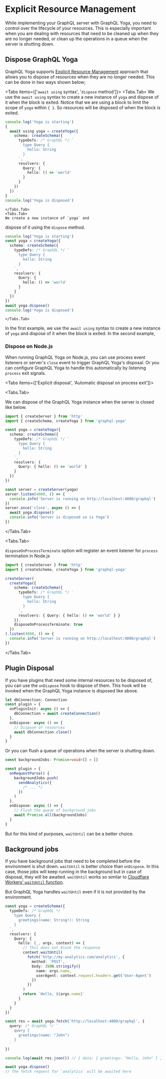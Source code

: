 # Explicit Resource Management


While implementing your GraphQL server with GraphQL Yoga, you need to control over the lifecycle of
your resources. This is especially important when you are dealing with resources that need to be
cleaned up when they are no longer needed, or clean up the operations in a queue when the server is
shutting down.

## Dispose GraphQL Yoga

GraphQL Yoga supports
[Explicit Resource Management](https://www.typescriptlang.org/docs/handbook/release-notes/typescript-5-2.html#using-declarations-and-explicit-resource-management)
approach that allows you to dispose of resources when they are no longer needed. This can be done in
two ways shown below;

<Tabs items={['`await using` syntax', '`dispose` method']}>
  <Tabs.Tab>
  We use the `await using` syntax to create a new instance of `yoga` and dispose
of it when the block is exited. Notice that we are using a block to limit the scope of `yoga` within `{ }`.
So resources will be disposed of when the block is exited.

```ts {2,17}
console.log('Yoga is starting')
{
  await using yoga = createYoga({
    schema: createSchema({
      typeDefs: /* GraphQL */ `
        type Query {
          hello: String
        }
      `,
      resolvers: {
        Query: {
          hello: () => 'world'
        }
      }
    })
  })
}
console.log('Yoga is disposed')
```

    </Tabs.Tab>
    <Tabs.Tab>
    We create a new instance of `yoga` and

dispose of it using the `dispose` method.

```ts
console.log('Yoga is starting')
const yoga = createYoga({
  schema: createSchema({
    typeDefs: /* GraphQL */ `
      type Query {
        hello: String
      }
    `,
    resolvers: {
      Query: {
        hello: () => 'world'
      }
    }
  })
})
await yoga.dispose()
console.log('Yoga is disposed')
```

    </Tabs.Tab>

</Tabs>

In the first example, we use the `await using` syntax to create a new instance of `yoga` and dispose
of it when the block is exited. In the second example,

### Dispose on Node.js

When running GraphQL Yoga on Node.js, you can use process event listeners or server's `close` event
to trigger GraphQL Yoga's disposal. Or you can configure GraphQL Yoga to handle this automatically
by listening `process` exit signals.

<Tabs items={['Explicit disposal', 'Automatic disposal on process exit']}>

<Tabs.Tab>

We can dispose of the GraphQL Yoga instance when the server is closed like below.

```ts
import { createServer } from 'http'
import { createSchema, createYoga } from 'graphql-yoga'

const yoga = createYoga({
  schema: createSchema({
    typeDefs: /* GraphQL */ `
      type Query {
        hello: String
      }
    `,
    resolvers: {
      Query: { hello: () => 'world' }
    }
  })
})

const server = createServer(yoga)
server.listen(4000, () => {
  console.info('Server is running on http://localhost:4000/graphql')
})
server.once('close', async () => {
  await yoga.dispose()
  console.info('Server is disposed so is Yoga')
})
```

</Tabs.Tab>

<Tabs.Tab>

`disposeOnProcessTerminate` option will register an event listener for `process` termination in
Node.js

```ts
import { createServer } from 'http'
import { createSchema, createYoga } from 'graphql-yoga'

createServer(
  createYoga({
    schema: createSchema({
      typeDefs: /* GraphQL */ `
        type Query {
          hello: String
        }
      `,
      resolvers: { Query: { hello: () => 'world' } }
    }),
    disposeOnProcessTerminate: true
  })
).listen(4000, () => {
  console.info('Server is running on http://localhost:4000/graphql')
})
```

</Tabs.Tab>

</Tabs>

## Plugin Disposal

If you have plugins that need some internal resources to be disposed of, you can use the `onDispose`
hook to dispose of them. This hook will be invoked when the GraphQL Yoga instance is disposed like
above.

```ts
let dbConnection: Connection
const plugin = {
  onPluginInit: async () => {
    dbConnection = await createConnection()
  },
  onDispose: async () => {
    // Dispose of resources
    await dbConnection.close()
  }
}
```

Or you can flush a queue of operations when the server is shutting down.

```ts
const backgroundJobs: Promise<void>[] = []

const plugin = {
  onRequestParse() {
    backgroundJobs.push(
      sendAnalytics({
        /* ... */
      })
    )
  },
  onDispose: async () => {
    // Flush the queue of background jobs
    await Promise.all(backgroundJobs)
  }
}
```

But for this kind of purposes, `waitUntil` can be a better choice.

## Background jobs

If you have background jobs that need to be completed before the environment is shut down.
`waitUntil` is better choice than `onDispose`. In this case, those jobs will keep running in the
background but in case of disposal, they will be awaited. `waitUntil` works so similar to
[Cloudflare Workers' `waitUntil` function](https://developers.cloudflare.com/workers/runtime-apis/handlers/fetch/#parameters).

But GraphQL Yoga handles `waitUntil` even if it is not provided by the environment.

```ts
const yoga = createSchema({
  typeDefs: /* GraphQL */ `
    type Query {
      greetings(name: String!): String
    }
  `,
  resolvers: {
    Query: {
      hello: (_, args, context) => {
        // This does not block the response
        context.waitUntil(
          fetch('http://my-analytics.com/analytics', {
            method: 'POST',
            body: JSON.stringify({
              name: args.name,
              userAgent: context.request.headers.get('User-Agent')
            })
          })
        )
        return `Hello, ${args.name}`
      }
    }
  }
})

const res = await yoga.fetch('http://localhost:4000/graphql', {
  query: /* GraphQL */ `
    query {
      greetings(name: "John")
    }
  `
})

console.log(await res.json()) // { data: { greetings: "Hello, John" } }

await yoga.dispose()
// The fetch request for `analytics` will be awaited here
```
